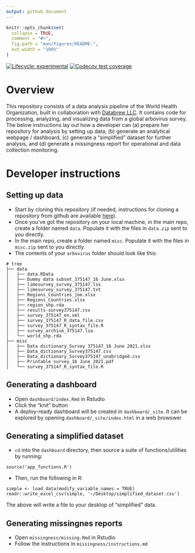```yaml
---
output: github_document
---
```


<!-- README.md is generated from README.Rmd. Please edit that file -->

```r
knitr::opts_chunk$set(
  collapse = TRUE,
  comment = "#>",
  fig.path = "man/figures/README-",
  out.width = "100%"
)
```


<!-- badges: start -->
[![Lifecycle: experimental](https://img.shields.io/badge/lifecycle-experimental-orange.svg)](https://lifecycle.r-lib.org/articles/stages.html#experimental)
[![Codecov test coverage](https://codecov.io/gh/databrew/arbovirus/branch/main/graph/badge.svg)](https://codecov.io/gh/databrew/arbovirus?branch=main)
<!-- badges: end -->

# Overview

This repository consists of a data analysis pipeline of the World Health Organization, built in collaboration with [Databrew LLC](https://databrew.cc). It contains code for processing, analyzing, and visualizing data from a global arbovirus survey. The below instructions lay out how a developer can (a) prepare her repository for analysis by setting up data, (b) generate an analytical webpage / dashboard, (c) generate a "simplified" dataset for further analysis, and (d) generate a missingness report for operational and data collection monitoring.

# Developer instructions

## Setting up data

- Start by cloning this repository (if needed, instructions for cloning a repository from github are available [here](https://docs.github.com/en/repositories/creating-and-managing-repositories/cloning-a-repository)).
- Once you've got the repository on your local machine, in the main repo, create a folder named `data`. Populate it with the files in `data.zip` sent to you directly.
- In the main repo, create a folder named `misc`. Populate it with the files in `misc.zip` sent to you directly.
- The contents of your `arbovirus` folder should look like this:

```
# tree
├── data
│   ├── data.RData
│   ├── Dummy data subset_375147_16 June.xlsx
│   ├── limesurvey_survey_375147.lss
│   ├── limesurvey_survey_375147.txt
│   ├── Regions_Countries_joe.xlsx
│   ├── Regions_Countries.xlsx
│   ├── region_shp.rda
│   ├── results-survey375147.csv
│   ├── survey_375147_en.xml
│   ├── survey_375147_R_data_file.csv
│   ├── survey_375147_R_syntax_file.R
│   ├── survey_archive_375147.lsa
│   └── world_shp.rda
├── misc
│   ├── Data dictionary_Survey 375147_16 June 2021.xlsx
│   ├── Data_dictionary_Survey375147.csv
│   ├── Data_dictionary_Survey375147_unabridged.csv
│   ├── Printable survey_16 June 2021.pdf
│   └── survey_375147_R_syntax_file.R

```

## Generating a dashboard

- Open `dashboard/index.Rmd` in Rstudio  
- Click the "knit" button
- A deploy-ready dashboard will be created in `dashboard/_site`. It can be explored by opening `dashboard/_site/index.html` in a web browswer  


## Generating a simplified dataset

- `cd` into the `dashboard` directory, then source a suite of functions/utilities by running:

```
source('app_functions.R')
```
- Then, run the following in R:

```
simple <- load_data(modify_variable_names = TRUE)
readr::write_excel_csv(simple, '~/Desktop/simplified_dataset.csv')
```

The above will write a file to your desktop of "simplified" data.


## Generating missingnes reports

- Open `missingness/missing.Rmd` in Rstudio  
- Follow the instructions in `missingness/instructions.md`  


